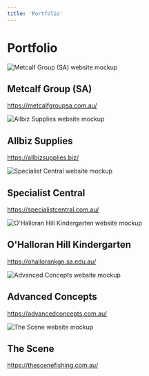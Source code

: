 ```yaml
---
title: 'Portfolio'
---
```


<Container>

<Row className="my-5">

# Portfolio

</Row>

<Row className="my-5">

<Image name="mockup_metcalfgroupsa.com.au" alt="Metcalf Group (SA) website mockup"/>

<div>

## Metcalf Group (SA)

https://metcalfgroupsa.com.au/

</div>

</Row>

<Row className="my-5">

<Image name="mockup_allbizsupplies.biz" alt="Allbiz Supplies website mockup"/>

<div>

## Allbiz Supplies

https://allbizsupplies.biz/

</div>

</Row>

<Row className="my-5">

<Image name="mockup_specialistcentral.com.au" alt="Specialist Central website mockup"/>

<div>

## Specialist Central

https://specialistcentral.com.au/

</div>

</Row>

<Row className="my-5">

<Image name="mockup_ohallorankgn.sa.edu.au" alt="O'Halloran Hill Kindergarten website mockup"/>

<div>

## O'Halloran Hill Kindergarten

https://ohallorankgn.sa.edu.au/

</div>

</Row>

<Row className="my-5">

<Image name="mockup_advancedconcepts.com.au" alt="Advanced Concepts website mockup"/>

<div>

## Advanced Concepts

https://advancedconcepts.com.au/

</div>

</Row>

<Row className="my-5">

<Image name="mockup_thescenefishing.com.au" alt="The Scene website mockup"/>

<div>

## The Scene

https://thescenefishing.com.au/

</div>

</Row>

</Container>

